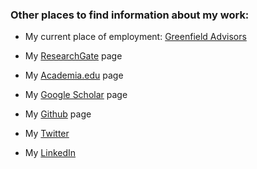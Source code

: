 

### Other places to find information about my work:

* My current place of employment: [Greenfield Advisors](https://www.greenfieldadvisors.com)

* My [ResearchGate](https://www.researchgate.net/profile/Andy_Krause) page

* My [Academia.edu](https://unimelb.academia.edu/AndyKrause) page

* My [Google Scholar](https://scholar.google.com.au/citations?user=FN04yK0AAAAJ&hl=en) page

* My [Github](https://github.com/Andy_Krause) page

* My [Twitter](https://twitter.com/Andy_L_Krause) 

* My [LinkedIn](https://www.linkedin.com/in/andy-krause-7260ab17/)  